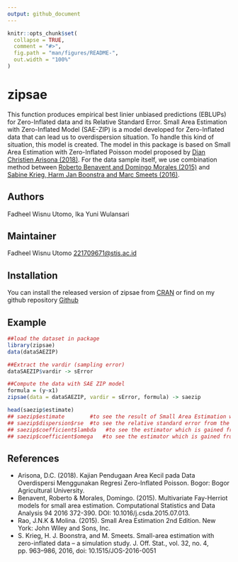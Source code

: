 ```yaml
---
output: github_document
---
```


<!-- README.md is generated from README.Rmd. Please edit that file -->

```r
knitr::opts_chunk$set(
  collapse = TRUE,
  comment = "#>",
  fig.path = "man/figures/README-",
  out.width = "100%"
)
```

# zipsae

<!-- badges: start -->
<!-- badges: end -->

This function produces empirical best linier unbiased predictions (EBLUPs) for Zero-Inflated data and its Relative Standard Error. Small Area Estimation with Zero-Inflated Model (SAE-ZIP) is a model developed for Zero-Inflated data that can lead us to overdispersion situation. To handle this kind of situation, this model is created. The model in this package is based on Small Area Estimation with Zero-Inflated Poisson model proposed by [Dian Christien Arisona (2018)](https://repository.ipb.ac.id/handle/123456789/92308). For the data sample itself, we use combination method between [Roberto Benavent and Domingo Morales (2015)](https://www.sciencedirect.com/science/article/pii/S016794731500170X) and [Sabine Krieg, Harm Jan Boonstra and Marc Smeets (2016)](https://www.researchgate.net/publication/310818136_Small-Area_Estimation_with_Zero-Inflated_Data_-_a_Simulation_Study).

## Authors

Fadheel Wisnu Utomo, Ika Yuni Wulansari

## Maintainer

Fadheel Wisnu Utomo <221709671@stis.ac.id>

## Installation

You can install the released version of zipsae from [CRAN](https://CRAN.R-project.org) or find on my github repository [Github](https://github.com/dheel/zipsae)

## Example

```r
##load the dataset in package
library(zipsae)
data(dataSAEZIP)

##Extract the vardir (sampling error)
dataSAEZIP$vardir -> sError

##Compute the data with SAE ZIP model
formula = (y~x1)
zipsae(data = dataSAEZIP, vardir = sError, formula) -> saezip

head(saezip$estimate)
## saezip$estimate        #to see the result of Small Area Estimation with Zero-Inflated Model
## saezip$dispersion$rse  #to see the relative standard error from the estimation
## saezip$coefficient$lambda   #to see the estimator which is gained from the non-zero compilation data.
## saezip$coefficient$omega   #to see the estimator which is gained from the complete compilation data.
```

## References

  - Arisona, D.C. (2018). Kajian Pendugaan Area Kecil pada Data Overdispersi 
    Menggunakan Regresi Zero-Inflated Poisson. Bogor: Bogor Agricultural University.
  - Benavent, Roberto & Morales, Domingo. (2015). Multivariate
    Fay-Herriot models for small area estimation. Computational
    Statistics and Data Analysis 94 2016 372-390. DOI:
    10.1016/j.csda.2015.07.013.
  - Rao, J.N.K & Molina. (2015). Small Area Estimation 2nd Edition. New
    York: John Wiley and Sons, Inc.
  - S. Krieg, H. J. Boonstra, and M. Smeets. Small-area estimation 
    with zero-inflated data – a simulation study. 
    J. Off. Stat., vol. 32, no. 4, pp. 963–986, 2016, doi: 10.1515/JOS-2016-0051
